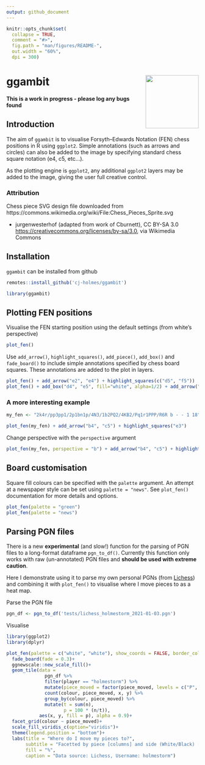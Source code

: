 ```yaml
---
output: github_document
---
```


<!-- README.md is generated from README.Rmd. Please edit that file -->

```r
knitr::opts_chunk$set(
  collapse = TRUE,
  comment = "#>",
  fig.path = "man/figures/README-",
  out.width = "60%",
  dpi = 300)
```

# ggambit <img src="data-raw/hex-logo/ggambit-hex-logo.png" align="right" height="139"/>

**This is a work in progress - please log any bugs found**

## Introduction
The aim of `ggambit` is to visualise Forsyth–Edwards Notation (FEN) chess positions in R using `ggplot2`. Simple annotations (such as arrows and circles) can also be added to the image by specifying standard chess square notation (e4, c5, etc...). 

As the plotting engine is `ggplot2`, any additional `ggplot2` layers may be added to the image, giving the user full creative control.

### Attribution
Chess piece SVG design file downloaded from https://commons.wikimedia.org/wiki/File:Chess_Pieces_Sprite.svg
  
  * jurgenwesterhof (adapted from work of Cburnett), CC BY-SA 3.0 <https://creativecommons.org/licenses/by-sa/3.0>, via Wikimedia Commons

## Installation
`ggambit` can be installed from github
```r
remotes::install_github('cj-holmes/ggambit')
```

```r
library(ggambit)
```

## Plotting FEN positions
Visualise the FEN starting position using the default settings (from white's perspective)
```r
plot_fen()
```

Use `add_arrow()`, `highlight_squares()`, `add_piece()`, `add_box()` and `fade_board()` to include simple annotations specified by chess board squares. These annotations are added to the plot in layers.
```r
plot_fen() + add_arrow("e2", "e4") + highlight_squares(c("d5", "f5"))
plot_fen() + add_box("d4", "e5", fill="white", alpha=1/2) + add_arrow("c2", "c4")

```

### A more interesting example
```r
my_fen <- "2k4r/pp3pp1/2p1bn1p/4N3/1b2PQ2/4KB2/Pq1r1PPP/R6R b - - 1 18"
```

```r
plot_fen(my_fen) + add_arrow("b4", "c5") + highlight_squares("e3")
```

Change perspective with the `perspective` argument
```r
plot_fen(my_fen, perspective = "b") + add_arrow("b4", "c5") + highlight_squares("e3")
```

## Board customisation
Square fill colours can be specified with the `palette` argument. An attempt at a newspaper style can be set using `palette = "news"`. See `plot_fen()` documentation for more details and options.
```r
plot_fen(palette = "green")
plot_fen(palette = "news")
```

## Parsing PGN files
There is a new **experimental** (and slow!) function for the parsing of PGN files to a long-format dataframe `pgn_to_df()`. Currently this function only works with raw (un-annotated) PGN files and **should be used with extreme caution**.

Here I demonstrate using it to parse my own personal PGNs (from [Lichess](https://lichess.org/)) and combining it with `plot_fen()` to visualise where I move pieces to as a heat map.

Parse the PGN file
```r
pgn_df <- pgn_to_df('tests/lichess_holmestorm_2021-01-03.pgn')
```

Visualise 
```r
library(ggplot2)
library(dplyr)

plot_fen(palette = c("white", "white"), show_coords = FALSE, border_col = 1)+
  fade_board(fade = 0.3)+
  ggnewscale::new_scale_fill()+
  geom_tile(data =
              pgn_df %>%
              filter(player == "holmestorm") %>%
              mutate(piece_moved = factor(piece_moved, levels = c("P", "B", "N", "R", "Q", "K"))) %>%
              count(colour, piece_moved, x, y) %>%
              group_by(colour, piece_moved) %>%
              mutate(t = sum(n),
                     p = 100 * (n/t)),
            aes(x, y, fill = p), alpha = 0.9)+
  facet_grid(colour ~ piece_moved)+
  scale_fill_viridis_c(option="viridis")+
  theme(legend.position = "bottom")+
  labs(title = "Where do I move my pieces to?",
       subtitle = "Facetted by piece [columns] and side (White/Black) [rows]",
       fill = "%",
       caption = "Data source: Lichess, Username: holmestorm")
```

